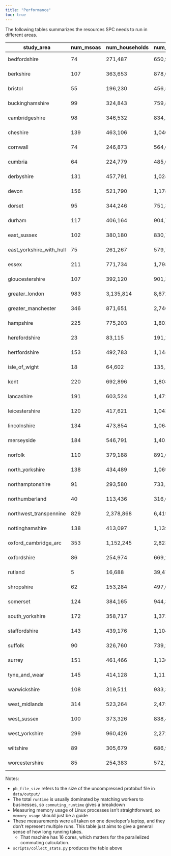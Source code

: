 ```yaml
---
title: "Performance"
toc: true
---
```


The following tables summarizes the resources SPC needs to run in different areas.

|       study_area       |num_msoas|num_households|num_people|pb_file_size|  runtime |commuting_runtime|memory_usage|
|------------------------|---------|--------------|----------|------------|----------|-----------------|------------|
|      bedfordshire      |    74   |    271,487   |  650,950 |  94.33MiB  |13 seconds|    6 seconds    |  293.76MiB |
|        berkshire       |   107   |    363,653   |  878,045 |  127.21MiB |14 seconds|    7 seconds    |  300.25MiB |
|         bristol        |    55   |    196,230   |  456,532 |  68.11MiB  | 5 seconds|    2 seconds    |  151.48MiB |
|     buckinghamshire    |    99   |    324,843   |  759,879 |  109.30MiB |10 seconds|    5 seconds    |  297.42MiB |
|     cambridgeshire     |    98   |    346,532   |  834,141 |  120.30MiB |13 seconds|    7 seconds    |  300.23MiB |
|        cheshire        |   139   |    463,106   | 1,040,634|  150.80MiB |15 seconds|    6 seconds    |  304.91MiB |
|        cornwall        |    74   |    246,873   |  564,604 |  83.30MiB  | 7 seconds|    2 seconds    |  277.31MiB |
|         cumbria        |    64   |    224,779   |  485,035 |  70.69MiB  | 8 seconds|    3 seconds    |  152.02MiB |
|       derbyshire       |   131   |    457,791   | 1,024,952|  148.85MiB |17 seconds|    9 seconds    |  304.58MiB |
|          devon         |   156   |    521,790   | 1,178,315|  171.93MiB |20 seconds|    10 seconds   |  556.07MiB |
|         dorset         |    95   |    344,246   |  751,334 |  109.25MiB |10 seconds|    5 seconds    |  298.97MiB |
|         durham         |   117   |    406,164   |  904,785 |  130.75MiB |10 seconds|    4 seconds    |  299.72MiB |
|       east_sussex      |   102   |    380,180   |  830,761 |  120.14MiB |11 seconds|    5 seconds    |  299.81MiB |
|east_yorkshire_with_hull|    75   |    261,267   |  579,746 |  85.31MiB  | 7 seconds|    2 seconds    |  278.80MiB |
|          essex         |   211   |    771,734   | 1,798,893|  261.01MiB |34 seconds|    23 seconds   |  600.82MiB |
|     gloucestershire    |   107   |    392,120   |  901,395 |  129.84MiB |13 seconds|    5 seconds    |  302.14MiB |
|     greater_london     |   983   |   3,135,814  | 8,672,103|   1.23GiB  |11 minutes|    10 minutes   |   4.32GiB  |
|   greater_manchester   |   346   |    871,651   | 2,746,858|  389.21MiB | 2 minutes|    84 seconds   |   1.08GiB  |
|        hampshire       |   225   |    775,203   | 1,803,991|  262.78MiB |41 seconds|    29 seconds   |  601.86MiB |
|      herefordshire     |    23   |    83,115    |  191,282 |  27.72MiB  | 4 seconds|     1 second    |  74.83MiB  |
|      hertfordshire     |   153   |    492,783   | 1,144,974|  165.59MiB |19 seconds|    11 seconds   |  555.75MiB |
|      isle_of_wight     |    18   |    64,602    |  135,125 |  20.48MiB  | 3 seconds|     1 second    |  70.05MiB  |
|          kent          |   220   |    692,896   | 1,808,206|  259.58MiB |29 seconds|    18 seconds   |  599.43MiB |
|       lancashire       |   191   |    603,524   | 1,472,550|  210.80MiB |22 seconds|    12 seconds   |  592.20MiB |
|     leicestershire     |   120   |    417,621   | 1,043,283|  147.79MiB |17 seconds|    11 seconds   |  302.29MiB |
|      lincolnshire      |   134   |    473,854   | 1,064,174|  153.14MiB |13 seconds|    6 seconds    |  551.97MiB |
|       merseyside       |   184   |    546,791   | 1,401,012|  200.02MiB |25 seconds|    17 seconds   |  590.71MiB |
|         norfolk        |   110   |    379,188   |  891,006 |  130.04MiB |11 seconds|    4 seconds    |  302.39MiB |
|     north_yorkshire    |   138   |    434,489   | 1,069,514|  154.54MiB |14 seconds|    6 seconds    |  552.40MiB |
|    northamptonshire    |    91   |    293,580   |  733,190 |  106.21MiB |10 seconds|    5 seconds    |  297.24MiB |
|     northumberland     |    40   |    113,436   |  316,618 |  45.27MiB  | 5 seconds|     1 second    |  139.76MiB |
| northwest_transpennine |   829   |   2,378,868  | 6,419,933|  928.03MiB | 6 minutes|    6 minutes    |   2.32GiB  |
|     nottinghamshire    |   138   |    413,097   | 1,139,096|  163.50MiB |19 seconds|    11 seconds   |  553.29MiB |
|  oxford_cambridge_arc  |   353   |   1,152,245  | 2,823,838|  409.60MiB | 2 minutes|    78 seconds   |   1.16GiB  |
|       oxfordshire      |    86   |    254,974   |  669,237 |  96.27MiB  | 9 seconds|    4 seconds    |  279.53MiB |
|         rutland        |    5    |    16,688    |  39,475  |   5.52MiB  | 2 seconds|     1 second    |  18.60MiB  |
|       shropshire       |    62   |    153,284   |  497,064 |  70.66MiB  | 6 seconds|    2 seconds    |  150.19MiB |
|        somerset        |   124   |    384,165   |  944,394 |  138.07MiB |14 seconds|    6 seconds    |  302.66MiB |
|     south_yorkshire    |   172   |    358,717   | 1,373,401|  191.33MiB |25 seconds|    18 seconds   |  554.04MiB |
|      staffordshire     |   143   |    439,176   | 1,104,925|  157.81MiB |14 seconds|    7 seconds    |  552.70MiB |
|         suffolk        |    90   |    326,760   |  739,296 |  106.71MiB | 9 seconds|    4 seconds    |  296.93MiB |
|         surrey         |   151   |    461,466   | 1,136,090|  164.06MiB |20 seconds|    13 seconds   |  555.61MiB |
|      tyne_and_wear     |   145   |    414,128   | 1,111,239|  157.15MiB |12 seconds|    6 seconds    |  551.14MiB |
|      warwickshire      |   108   |    319,511   |  933,391 |  132.32MiB |16 seconds|    10 seconds   |  300.49MiB |
|      west_midlands     |   314   |    523,264   | 2,475,918|  348.50MiB |38 seconds|    25 seconds   |   1.05GiB  |
|       west_sussex      |   100   |    373,326   |  838,440 |  122.18MiB |11 seconds|    4 seconds    |  300.54MiB |
|     west_yorkshire     |   299   |    960,426   | 2,272,063|  331.50MiB |42 seconds|    28 seconds   |   1.08GiB  |
|        wiltshire       |    89   |    305,679   |  686,963 |  100.69MiB | 8 seconds|    3 seconds    |  295.39MiB |
|     worcestershire     |    85   |    254,383   |  572,751 |  83.91MiB  | 8 seconds|    3 seconds    |  277.79MiB |

Notes:

- `pb_file_size` refers to the size of the uncompressed protobuf file in `data/output/`
- The total `runtime` is usually dominated by matching workers to businesses, so `commuting_runtime` gives a breakdown
- Measuring memory usage of Linux processes isn't straightforward, so `memory_usage` should just be a guide
- These measurements were all taken on one developer's laptop, and they don't represent multiple runs. This table just aims to give a general sense of how long running takes.
  - That machine has 16 cores, which matters for the parallelized commuting calculation.
- `scripts/collect_stats.py` produces the table above
